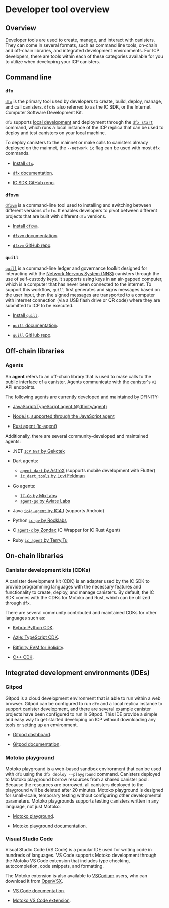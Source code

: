 # Developer tool overview

## Overview

Developer tools are used to create, manage, and interact with canisters. They can come in several formats, such as command line tools, on-chain and off-chain libraries, and integrated development environments. For ICP developers, there are tools within each of these categories available for you to utilize when developing your ICP canisters. 

## Command line

### `dfx`

[`dfx`](/docs/current/references/cli-reference/) is the primary tool used by developers to create, build, deploy, manage, and call canisters. `dfx` is also referred to as the IC SDK, or the Internet Computer Software Development Kit.

`dfx` supports [local development](/docs/current/developer-docs/setup/deploy-locally) and deployment through the [`dfx start`](/docs/current/references/cli-reference/dfx-start) command, which runs a local instance of the ICP replica that can be used to deploy and test canisters on your local machine. 

To deploy canisters to the mainnet or make calls to canisters already deployed on the mainnet, the `--network ic` flag can be used with most `dfx` commands. 

- [Install `dfx`](/docs/current/developer-docs/setup/install/).

- [`dfx` documentation](/docs/current/references/cli-reference/).

- [IC SDK GitHub repo](https://github.com/dfinity/sdk).


### `dfxvm`

[`dfxvm`](/docs/current/references/dfxvm/docs/cli-reference/dfxvm/dfxvm) is a command-line tool used to installing and switching between different versions of `dfx`. It enables developers to pivot between different projects that are built with different `dfx` versions. 

- [Install `dfxvm`](/docs/current/references/dfxvm/docs/cli-reference/dfxvm/dfxvm-install).

- [`dfxvm` documentation](/docs/current/references/dfxvm/docs/cli-reference/dfxvm/dfxvm).

- [`dfxvm` GitHub repo](https://github.com/dfinity/dfxvm).

### `quill`

[`quill`](/docs/current/references/quill-cli-reference/index) is a command-line ledger and governance toolkit designed for interacting with the [Network Nervous System (NNS)](/docs/current/tokenomics/nns/nns-intro) canisters through the use of self-custody keys. It supports using keys in an air-gapped computer, which is a computer that has never been connected to the internet. To support this workflow, `quill` first generates and signs messages based on the user input, then the signed messages are transported to a computer with internet connection (via a USB flash drive or QR code) where they are submitted to ICP to be executed.

- [Install `quill`](https://github.com/dfinity/quill?tab=readme-ov-file#download--install).

- [`quill` documentation](/docs/current/references/quill-cli-reference/index).

- [`quill` GitHub repo](https://github.com/dfinity/quill).

## Off-chain libraries

### Agents

An **agent** refers to an off-chain library that is used to make calls to the public interface of a canister. Agents communicate with the canister's `v2` API endpoints. 

The following agents are currently developed and maintained by DFINITY:

- [JavaScript/TypeScript agent (@dfinity/agent)](/docs/current/developer-docs/agents/javascript-intro)

- [Node.js, supported through the JavaScript agent](/docs/current/developer-docs/agents/nodejs)
  
- [Rust agent (ic-agent)](/docs/current/developer-docs/agents/ic-agent-dfinity)

Additionally, there are several community-developed and maintained agents:

- .NET [`ICP.NET` by Gekctek](https://github.com/Gekctek/ICP.NET)

- Dart agents:
  - [`agent_dart` by AstroX](https://github.com/AstroxNetwork/agent_dart) (supports mobile development with Flutter)
  - [`ic_dart_tools` by Levi Feldman](https://github.com/levifeldman/ic_tools_dart)

- Go agents:
  - [`IC-Go` by MixLabs](https://github.com/mix-labs/IC-Go)
  - [`agent-go` by Aviate Labs](https://github.com/aviate-labs/agent-go)

- Java [`ic4j-agent` by IC4J](https://github.com/ic4j/ic4j-agent) (supports Android)

- Python [`ic-py` by Rocklabs](https://github.com/rocklabs-io/ic-py)

- C [`agent-c` by Zondax](https://github.com/Zondax/icp-client-cpp) (C Wrapper for IC Rust Agent)

- Ruby [`ic_agent` by Terry.Tu](https://github.com/tuminfei/ic_agent)

## On-chain libraries

### Canister development kits (CDKs)

A canister development kit (CDK) is an adapter used by the IC SDK to provide programming languages with the necessary features and functionality to create, deploy, and manage canisters. By default, the IC SDK comes with the CDKs for Motoko and Rust, which can be utilized through `dfx`. 

There are several community contributed and maintained CDKs for other languages such as:

- [Kybra: Python CDK](/docs/current/developer-docs/backend/python).

- [Azle: TypeScript CDK](/docs/current/developer-docs/backend/typescript). 

- [Bitfinity EVM for Solidity](/docs/current/developer-docs/backend/solidity).

- [C++ CDK](https://docs.icpp.world/).

## Integrated development environments (IDEs)

### Gitpod 

Gitpod is a cloud development environment that is able to run within a web browser. Gitpod can be configured to run `dfx` and a local replica instance to support canister development, and there are several example canister projects have been configured to run in Gitpod. This IDE provide a simple and easy way to get started developing on ICP without downloading any tools or setting up an environment. 

- [Gitpod dashboard](https://gitpod.io/).

- [Gitpod documentation](gitpod.md).

### Motoko playground

Motoko playground is a web-based sandbox environment that can be used with `dfx` using the `dfx deploy --playground` command. Canisters deployed to Motoko playground borrow resources from a shared canister pool. Because the resources are borrowed, all canisters deployed to the playground will be deleted after 20 minutes. Motoko playground is designed for small-scale, temporary testing without configuring other developmental parameters. Motoko playgrounds supports testing canisters written in any language, not just Motoko. 

- [Motoko playground](https://m7sm4-2iaaa-aaaab-qabra-cai.ic0.app/).

- [Motoko playground documentation](/docs/current/developer-docs/setup/playground).


### Visual Studio Code

Visual Studio Code (VS Code) is a popular IDE used for writing code in hundreds of languages. VS Code supports Motoko development through the Motoko VS Code extension that includes type checking, autocompletion, code snippets, and formatting. 

The Motoko extension is also available to [VSCodium](https://vscodium.com/) users, who can download it from [OpenVSX](https://open-vsx.org/extension/dfinity-foundation/vscode-motoko).

- [VS Code documentation](/docs/current/developer-docs/setup/vs-code).

- [Motoko VS Code extension](https://github.com/dfinity/vscode-motoko).







